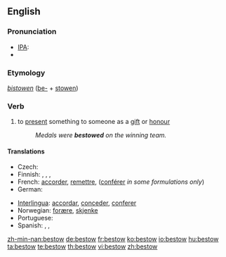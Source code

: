 ==English==

===Pronunciation===
* [[IPA]]: {{IPAchar|bɪˈstoʊ}}
* {{rhymes|əʊ}}

===Etymology===
''[[bistowen]]'' ([[be-]] + [[stowen]])

===Verb===
{{en-verb}}

# {{transitive}} to [[present]] something to someone as a [[gift]] or [[honour]]
#: ''Medals were '''bestowed''' on the winning team.''

====Translations====
{{trans-top|to present a thing as a gift or honour}}
* Czech: {{t-|cs|udělit}}
* Finnish: {{t+|fi|lahjoittaa}}, {{t+|fi|myöntää}}, {{t-|fi|suoda}}, {{t-|fi|ojentaa}}
* French: [[accorder]], [[remettre]], ([[conférer]] ''in some formulations only'')
* German: {{t+|de|schenken}}
{{trans-mid}}
* [[Interlingua]]: [[accordar]], [[conceder]], [[conferer]]
* Norwegian: [[forære]], [[skjenke]]
* Portuguese: {{t+|pt|conceder}}
* Spanish: {{t+|es|acordar}}, {{t-|es|conceder}}, {{t+|es|conferir}}
{{trans-bottom}}

[[zh-min-nan:bestow]]
[[de:bestow]]
[[fr:bestow]]
[[ko:bestow]]
[[io:bestow]]
[[hu:bestow]]
[[ta:bestow]]
[[te:bestow]]
[[th:bestow]]
[[vi:bestow]]
[[zh:bestow]]